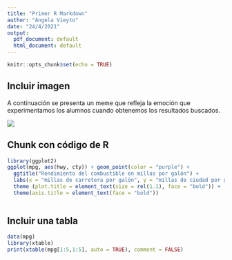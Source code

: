```yaml
---
title: "Primer R Markdown"
author: "Ángela Vieyto"
date: "24/4/2021"
output:
  pdf_document: default
  html_document: default
---
```


```r
knitr::opts_chunk$set(echo = TRUE)
```

## Incluir imagen

A continuación se presenta un meme que refleja la emoción que experimentamos los alumnos cuando obtenemos los resultados buscados.

![](Meme rstudio.jpg)


## Chunk con código de R

```r
library(ggplot2)
ggplot(mpg, aes(hwy, cty)) + geom_point(color = "purple") + 
  ggtitle("Rendimiento del combustible en millas por galón") +
  labs(x = "millas de carretera por galón", y = "millas de ciudad por galón", subtitle = "1999 - 2008") + 
  theme (plot.title = element_text(size = rel(1.1), face = "bold")) + 
  theme(axis.title = element_text(face = "bold"))
  
```

## Incluir una tabla

```r
data(mpg)
library(xtable)
print(xtable(mpg[1:5,1:5], auto = TRUE), comment = FALSE)
```





